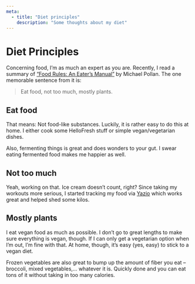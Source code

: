 ```yaml
---
meta:
  - title: "Diet principles"
    description: "Some thoughts about my diet"
---
```


# Diet Principles

Concerning food, I’m as much an expert as you are. Recently, I read a summary of
[“Food Rules: An Eater’s Manual”](https://amzn.to/320yIhj) by Michael Pollan.
The one memorable sentence from it is:

> Eat food, not too much, mostly plants.

## Eat food

That means: Not food-like substances. Luckily, it is rather easy to do this at home.
I either cook some HelloFresh stuff or simple vegan/vegetarian dishes.

Also, fermenting things is great and does wonders to your gut. I swear eating fermented food makes me happier as well.

## Not too much

Yeah, working on that. Ice cream doesn’t count, right? Since taking my workouts more serious, I started tracking my food via [Yazio](https://www.yazio.com) which works great and helped shed some kilos.

## Mostly plants

I eat vegan food as much as possible. I don’t go to great lengths to make sure
everything is vegan, though. If I can only get a vegetarian option when I’m out,
I’m fine with that. At home, though, it’s easy (yes, easy) to stick to a vegan
diet.

Frozen vegetables are also great to bump up the amount of fiber you eat – broccoli, mixed vegetables,… whatever it is. Quickly done and you can eat tons of it without taking in too many calories.
